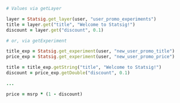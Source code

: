 ```ruby
# Values via getLayer

layer = Statsig.get_layer(user, "user_promo_experiments")
title = layer.get("title", "Welcome to Statsig!")
discount = layer.get("discount", 0.1)

# or, via getExperiment

title_exp = Statsig.get_experiment(user, "new_user_promo_title")
price_exp = Statsig.get_experiment(user, "new_user_promo_price")

title = title_exp.getString("title", "Welcome to Statsig!")
discount = price_exp.getDouble("discount", 0.1)

...

price = msrp * (1 - discount)


```
